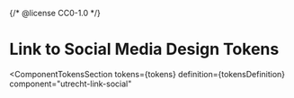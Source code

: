 {/* @license CC0-1.0 */}


<Meta id="css-link-social--tokens" title="CSS Component/Link to social media/Design Tokens" />

# Link to Social Media Design Tokens

<ComponentTokensSection
  tokens={tokens}
  definition={tokensDefinition}
  component="utrecht-link-social"
></ComponentTokensSection>
